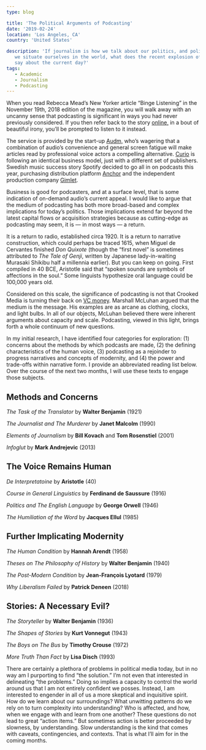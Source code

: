 ```yaml
---
type: blog

title: 'The Political Arguments of Podcasting'
date: '2019-02-24'
location: 'Los Angeles, CA'
country: 'United States'

description: 'If journalism is how we talk about our politics, and political speech is how
   we situate ourselves in the world, what does the recent explosion of podcasts
   say about the current day?'
tags:
   - Academic
   - Journalism
   - Podcasting
---
```


When you read Rebecca Mead’s New Yorker article “Binge Listening” in the
November 19th, 2018 edition of the magazine, you will walk away with an uncanny
sense that podcasting is significant in ways you had never previously
considered. If you then refer back to the story
[online,](https://www.newyorker.com/magazine/2018/11/19/how-podcasts-became-a-seductive-and-sometimes-slippery-mode-of-storytelling)
in a bout of beautiful irony, you’ll be prompted to listen to it instead.

The service is provided by the start-up
[Audm,](https://techcrunch.com/2017/07/14/audm-turns-long-form-print-journalism-into-professionally-narrated-digital-audio/)
who’s wagering that a combination of audio’s convenience and general screen
fatigue will make articles read by professional voice actors a compelling
alternative. [Curio](https://www.curio.io/) is following an identical business
model, just with a different set of publishers. Swedish music success story
Spotify decided to go all in on podcasts this year, purchasing distribution
platform
[Anchor](https://techcrunch.com/2019/02/06/spotify-doubles-down-on-podcasts/)
and the independent production company
[Gimlet](https://www.poynter.org/business-work/2019/spotifys-purchase-of-gimlet-could-change-podcastings-future/).

Business is good for podcasters, and at a surface level, that is some indication
of on-demand audio’s current appeal. I would like to argue that the medium of
podcasting has both more broad-based and complex implications for today’s
politics. Those implications extend far beyond the latest capital flows or
acquisition strategies because as cutting-edge as podcasting may seem, it is —
in most ways — a return.

It is a return to radio, established circa 1920. It is a return to narrative
construction, which could perhaps be traced 1615, when Miguel de Cervantes
finished _Don Quixote_ (though the “first novel” is sometimes attributed to _The
Tale of Genji_, written by Japanese lady-in-waiting Murasaki Shikibu half a
millennia earlier). But you can keep on going. First compiled in 40 BCE,
Aristotle said that “spoken sounds are symbols of affections in the soul.” Some
linguists hypothesize oral language could be 100,000 years old.

Considered on this scale, the significance of podcasting is not that Crooked
Media is turning their back on
[VC money](https://crooked.com/articles/letter-from-the-editor/). Marshall
McLuhan argued that the medium is the message. His examples are as arcane as
clothing, clocks, and light bulbs. In all of our objects, McLuhan believed there
were inherent arguments about capacity and scale. Podcasting, viewed in this
light, brings forth a whole continuum of new questions.

In my initial research, I have identified four categories for exploration: (1)
concerns about the methods by which podcasts are made, (2) the defining
characteristics of the human voice, (3) podcasting as a rejoinder to progress
narratives and concepts of modernity, and (4) the power and trade-offs within
narrative form. I provide an abbreviated reading list below. Over the course of
the next two months, I will use these texts to engage those subjects.

## Methods and Concerns

_The Task of the Translator_ by **Walter Benjamin** (1921)

_The Journalist and The Murderer_ by **Janet Malcolm** (1990)

_Elements of Journalism_ by **Bill Kovach** and **Tom Rosenstiel** (2001)

_Infoglut_ by **Mark Andrejevic** (2013)

## The Voice Remains Human

_De Interpretatoine_ by **Aristotle** (40)

_Course in General Linguistics_ by **Ferdinand de Saussure** (1916)

_Politics and The English Language_ by **George Orwell** (1946)

_The Humiliation of the Word_ by **Jacques Ellul** (1985)

## Further Implicating Modernity

_The Human Condition_ by **Hannah Arendt** (1958)

_Theses on The Philosophy of History_ by **Walter Benjamin** (1940)

_The Post-Modern Condition_ by **Jean-François Lyotard** (1979)

_Why Liberalism Failed_ by **Patrick Deneen** (2018)

## Stories: A Necessary Evil?

_The Storyteller_ by **Walter Benjamin** (1936)

_The Shapes of Stories_ by **Kurt Vonnegut** (1943)

_The Boys on The Bus_ by **Timothy Crouse** (1972)

_More Truth Than Fact_ by **Lisa Disch** (1993)

There are certainly a plethora of problems in political media today, but in no
way am I purporting to find “the solution.” I’m not even that interested in
delineating “the problems.” Doing so implies a capacity to control the world
around us that I am not entirely confident we posses. Instead, I am interested
to engender in all of us a more skeptical and inquisitive spirit. How do we
learn about our surroundings? What unwitting patterns do we rely on to turn
complexity into understanding? Who is affected, and how, when we engage with and
learn from one another? These questions do not lead to great “action items.” But
sometimes action is better proceeded by slowness, by understanding. Slow
understanding is the kind that comes with caveats, contingencies, and contexts.
That is what I’ll aim for in the coming months.
